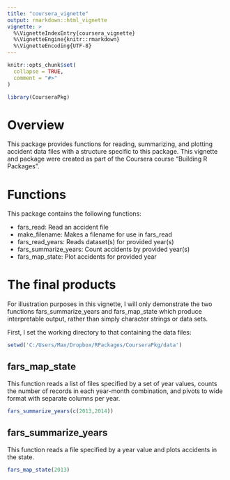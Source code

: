 ```yaml
---
title: "coursera_vignette"
output: rmarkdown::html_vignette
vignette: >
  %\VignetteIndexEntry{coursera_vignette}
  %\VignetteEngine{knitr::rmarkdown}
  %\VignetteEncoding{UTF-8}
---
```


```r
knitr::opts_chunk$set(
  collapse = TRUE,
  comment = "#>"
)
```

```r
library(CourseraPkg)
```

# Overview

This package provides functions for reading, summarizing, and plotting accident data files with a structure specific to this package. This vignette and package were created as part of the Coursera course "Building R Packages".

# Functions

This package contains the following functions:

* fars_read: Read an accident file
* make_filename: Makes a filename for use in fars_read
* fars_read_years: Reads dataset(s) for provided year(s)
* fars_summarize_years: Count accidents by provided year(s)
* fars_map_state: Plot accidents for provided year

# The final products

For illustration purposes in this vignette, I will only demonstrate the two functions fars_summarize_years and fars_map_state which produce interpretable output, rather than simply character strings or data sets.

First, I set the working directory to that containing the data files:

```r
setwd('C:/Users/Max/Dropbox/RPackages/CourseraPkg/data')
```

## fars_map_state

This function reads a list of files specified by a set of year values, counts the number of records in each year-month combination, and pivots to wide format with separate columns per year.

```r
fars_summarize_years(c(2013,2014))
```

## fars_summarize_years

This function reads a file specified by a year value and plots accidents in the state.

```r
fars_map_state(2013)
```
